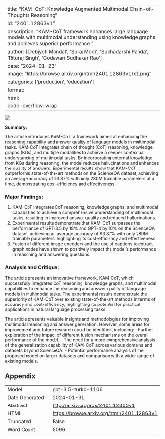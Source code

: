 
---
title: "KAM-CoT: Knowledge Augmented Multimodal Chain-of-Thoughts Reasoning"
id: "2401.12863v1"
description: "KAM-CoT framework enhances large language models with multimodal understanding using knowledge graphs and achieves superior performance."
author: ['Debjyoti Mondal', 'Suraj Modi', 'Subhadarshi Panda', 'Rituraj Singh', 'Godawari Sudhakar Rao']
date: "2024-01-23"
image: "https://browse.arxiv.org/html/2401.12863v1/x1.png"
categories: ['production', 'education']
format:
  html:
    code-overflow: wrap
---

![](https://browse.arxiv.org/html/2401.12863v1/x1.png)

**Summary:**

The article introduces KAM-CoT, a framework aimed at enhancing the reasoning capability and answer quality of language models in multimodal tasks. KAM-CoT integrates chain of thought (CoT) reasoning, knowledge graphs (KGs), and multiple modalities to achieve a deeper contextual understanding of multimodal tasks. By incorporating external knowledge from KGs during reasoning, the model reduces hallucinations and enhances the quality of answers. Experimental results show that KAM-CoT outperforms state-of-the-art methods on the ScienceQA dataset, achieving an average accuracy of 93.87% with only 280M trainable parameters at a time, demonstrating cost-efficiency and effectiveness.

### Major Findings:
1. KAM-CoT integrates CoT reasoning, knowledge graphs, and multimodal capabilities to achieve a comprehensive understanding of multimodal tasks, resulting in improved answer quality and reduced hallucinations.
2. Experimental results demonstrate that KAM-CoT surpasses the performance of GPT-3.5 by 18% and GPT-4 by 10% on the ScienceQA dataset, achieving an average accuracy of 93.87% with only 280M trainable parameters, highlighting its cost-efficiency and effectiveness.
3. Fusion of different image encoders and the use of captions to extract graph nodes have shown to positively impact the model's performance in reasoning and answering questions.

### Analysis and Critique:
The article presents an innovative framework, KAM-CoT, which successfully integrates CoT reasoning, knowledge graphs, and multimodal capabilities to enhance the reasoning and answer quality of language models in multimodal tasks. The experimental results demonstrate the superiority of KAM-CoT over existing state-of-the-art methods in terms of accuracy and cost-efficiency, highlighting its potential for practical applications in natural language processing tasks.

The article presents valuable insights and methodologies for improving multimodal reasoning and answer generation. However, some areas for improvement and future research could be identified, including:
- Further exploration of the impact of different fusion mechanisms on the overall performance of the model.
- The need for a more comprehensive analysis of the generalization capability of KAM-CoT across various domains and datasets beyond ScienceQA.
- Potential performance analysis of the proposed model on larger datasets and comparison with a wider range of existing models.

## Appendix

|          |          |
|----------|----------|
| Model     | gpt-3.5-turbo-1106       |
| Date Generated     | 2024-01-31       |
| Abstract | [http://arxiv.org/abs/2401.12863v1](http://arxiv.org/abs/2401.12863v1)        |
| HTML     | [https://browse.arxiv.org/html/2401.12863v1](https://browse.arxiv.org/html/2401.12863v1)       |
| Truncated       | False       |
| Word Count       | 8096       |